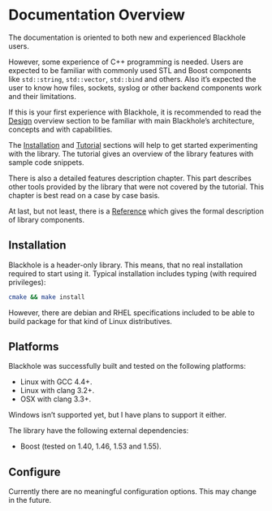# Documentation Overview
The documentation is oriented to both new and experienced Blackhole users.

However, some experience of C++ programming is needed. Users are expected to be
familiar with commonly used STL and Boost components like `std::string`,
`std::vector`, `std::bind` and others. Also it's expected the user to know how
files, sockets, syslog or other backend components work and their limitations.

If this is your first experience with Blackhole, it is recommended to read the
[Design]() overview section to be familiar with main Blackhole's architecture,
concepts and with capabilities.

The [Installation](#installation) and [Tutorial]() sections will help to get started
experimenting with the library. The tutorial gives an overview of the library
features with sample code snippets.

There is also a detailed features description chapter. This part describes
other tools provided by the library that were not covered by the tutorial.
This chapter is best read on a case by case basis.

At last, but not least, there is a [Reference]() which gives the formal
description of library components.

## Installation
Blackhole is a header-only library. This means, that no real installation
required to start using it. Typical installation includes typing (with required
privileges):

~~~ bash
cmake && make install
~~~

However, there are debian and RHEL specifications included to be able to build
package for that kind of Linux distributives.

## Platforms
Blackhole was successfully built and tested on the following platforms:

 * Linux with GCC 4.4+.
 * Linux with clang 3.2+.
 * OSX with clang 3.3+.

Windows isn't supported yet, but I have plans to support it either.

The library have the following external dependencies:

 * Boost (tested on 1.40, 1.46, 1.53 and 1.55).

## Configure
Currently there are no meaningful configuration options. This may change in the
future.
